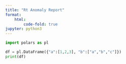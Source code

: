 ```yaml
---
title: "Rt Anomaly Report"
format:
    html:
        code-fold: true
jupyter: python3
---
```


```python
import polars as pl

df = pl.DataFrame({"a":[1,2,3], "b":["a","b","c"]})
print(df)
```
